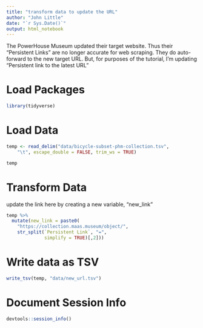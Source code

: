 ```yaml
---
title: "transform data to update the URL"
author: "John Little"
date: "`r Sys.Date()`"
output: html_notebook
---
```


The PowerHouse Museum updated their target website.  Thus their "Persistent Links" are no longer accurate for web scraping.  They do auto-forward to the new target URL.  But, for purposes of the tutorial, I'm updating "Persistent link to the latest URL"

# Load Packages

```r
library(tidyverse)
```

# Load Data

```r
temp <- read_delim("data/bicycle-subset-phm-collection.tsv", 
    "\t", escape_double = FALSE, trim_ws = TRUE)

temp
```

# Transform Data

update the link here by creating a new variable, "new_link"

```r
temp %>% 
  mutate(new_link = paste0(
    "https://collection.maas.museum/object/",
    str_split(`Persistent Link`, "=", 
              simplify = TRUE)[,2]))
```

# Write data as TSV

```r
write_tsv(temp, "data/new_url.tsv")
```


# Document Session Info

```r
devtools::session_info()
```

